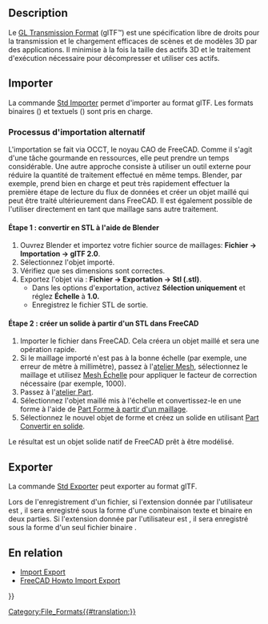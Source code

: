 <languages/>

{{TOCright}}

==Description==

<div class="mw-translate-fuzzy">
Le [https://www.khronos.org/gltf/ GL Transmission Format] (glTF™) est une spécification libre de droits pour la transmission et le chargement efficaces de scènes et de modèles 3D par des applications. Il minimise à la fois la taille des actifs 3D et le traitement d'exécution nécessaire pour décompresser et utiliser ces actifs.
</div>

<span id="Importing"></span>
==Importer==

La commande [[Std_Import/fr|Std Importer]] permet d'importer au format glTF. Les formats binaires ({{FileName|.glb}}) et textuels ({{FileName|.gltf}}) sont pris en charge. {{Version/fr|1.0}}

<span id="Alternative_import_workflow"></span>
===Processus d'importation alternatif===

L'importation se fait via OCCT, le noyau CAO de FreeCAD. Comme il s'agit d'une tâche gourmande en ressources, elle peut prendre un temps considérable. Une autre approche consiste à utiliser un outil externe pour réduire la quantité de traitement effectué en même temps. Blender, par exemple, prend bien en charge {{FileName|.glTF}} et peut très rapidement effectuer la première étape de lecture du flux de données et créer un objet maillé qui peut être traité ultérieurement dans FreeCAD. Il est également possible de l'utiliser directement en tant que maillage sans autre traitement.

<span id="Step_1:_Conversion_to_STL_using_Blender"></span>
==== Étape 1 : convertir en STL à l'aide de Blender ====

# Ouvrez Blender et importez votre fichier source de maillages: '''Fichier → Importation → glTF 2.0'''.
# Sélectionnez l'objet importé.
# Vérifiez que ses dimensions sont correctes.
# Exportez l'objet via : '''Fichier → Exportation → Stl (.stl)'''.
#* Dans les options d'exportation, activez '''Sélection uniquement''' et réglez '''Échelle''' à '''1.0.'''
#* Enregistrez le fichier STL de sortie.

<span id="Step_2:_Creating_a_Solid_from_STL_in_FreeCAD"></span>
==== Étape 2 : créer un solide à partir d'un STL dans FreeCAD ====

# Importer le fichier {{FileName|.stl}} dans FreeCAD. Cela créera un objet maillé et sera une opération rapide.
# Si le maillage importé n'est pas à la bonne échelle (par exemple, une erreur de mètre à millimètre), passez à l'[[Mesh_Workbench/fr|atelier Mesh]], sélectionnez le maillage et utilisez [[Mesh_Scale/fr|Mesh Échelle]] pour appliquer le facteur de correction nécessaire (par exemple, 1000).
# Passez à l'[[Part_Workbench/fr|atelier Part]].
# Sélectionnez l'objet maillé mis à l'échelle et convertissez-le en une forme à l'aide de [[Part_ShapeFromMesh/fr|Part Forme à partir d'un maillage]].
# Sélectionnez le nouvel objet de forme et créez un solide en utilisant [[Part_MakeSolid/fr|Part Convertir en solide]].

Le résultat est un objet solide natif de FreeCAD prêt à être modélisé.

<span id="Exporting"></span>
==Exporter==

La commande [[Std_Export/fr|Std Exporter]] peut exporter au format glTF.

Lors de l'enregistrement d'un fichier, si l'extension donnée par l'utilisateur est {{FileName|.gltf}}, il sera enregistré sous la forme d'une combinaison texte {{FileName|filename.gltf}} et binaire {{FileName|filename.bin}} en deux parties. Si l'extension donnée par l'utilisateur est {{FileName|.glb}}, il sera enregistré sous la forme d'un seul fichier binaire {{FileName|.glb}}.

<span id="Related"></span>
== En relation ==

* [[Import_Export/fr|Import Export]]
* [[FreeCAD_Howto_Import_Export|FreeCAD Howto Import Export]]


{{Userdocnavi{{#translation:}}}}
[[Category:File_Formats{{#translation:}}]]